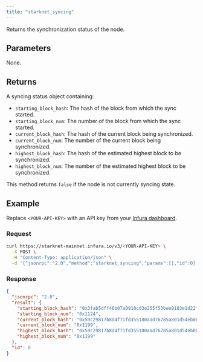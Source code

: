 ```yaml
---
title: "starknet_syncing"
---
```



Returns the synchronization status of the node.

## Parameters

None.

## Returns

A syncing status object containing:

- `starting_block_hash`: The hash of the block from which the sync started.
- `starting_block_num`: The number of the block from which the sync started.
- `current_block_hash`: The hash of the current block being synchronized.
- `current_block_num`: The number of the current block being synchronized.
- `highest_block_hash`: The hash of the estimated highest block to be synchronized.
- `highest_block_num`: The number of the estimated highest block to be synchronized.

This method returns `false` if the node is not currently syncing state.

## Example

Replace `<YOUR-API-KEY>` with an API key from your [Infura dashboard](https://infura.io/dashboard).

### Request

<Tabs>
<TabItem value="cURL">

```bash
curl https://starknet-mainnet.infura.io/v3/<YOUR-API-KEY> \
  -X POST \
  -H "Content-Type: application/json" \
  -d '{"jsonrpc":"2.0","method":"starknet_syncing","params":[],"id":0}'
```

</TabItem>
</Tabs>

### Response

<Tabs>
<TabItem value="JSON">

```json
{
  "jsonrpc": "2.0",
  "result": {
    "starting_block_hash": "0x3fab5dff46b07a0910cd3e255f53bee8183e1d22fdb48aed4514538ecf733d5",
    "starting_block_num": "0x1124",
    "current_block_hash": "0x59c29817b8d4f71fd355180aad76785a801d54eb08fdd2945d1eec8c1dfcd0b",
    "current_block_num": "0x1199",
    "highest_block_hash": "0x59c29817b8d4f71fd355180aad76785a801d54eb08fdd2945d1eec8c1dfcd0b",
    "highest_block_num": "0x1199"
  },
  "id": 0
}
```

</TabItem>
</Tabs>
